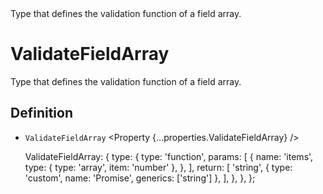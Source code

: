 
<Title>ValidateFieldArray</Title>
<Description>
  Type that defines the validation function of a field array.
</Description>

# ValidateFieldArray

Type that defines the validation function of a field array.

## Definition

- `ValidateFieldArray` <Property {...properties.ValidateFieldArray} />

  ValidateFieldArray: {
    type: {
      type: 'function',
      params: [
        {
          name: 'items',
          type: { type: 'array', item: 'number' },
        },
      ],
      return: [
        'string',
        { type: 'custom', name: 'Promise', generics: ['string'] },
      ],
    },
  },
};
